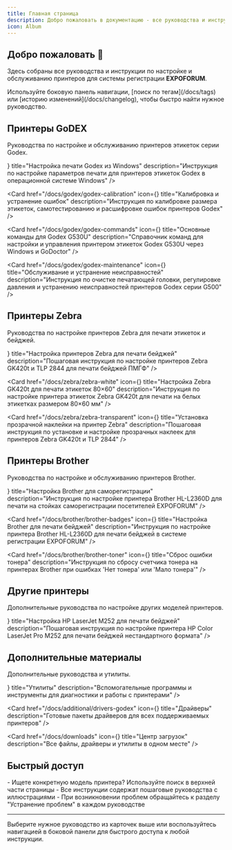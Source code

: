 ```yaml
---
title: Главная страница
description: Добро пожаловать в документацию - все руководства и инструкции в одном месте
icon: Album
---
```


## Добро пожаловать 👋

Здесь собраны все руководства и инструкции по настройке и обслуживанию принтеров для системы регистрации **EXPOFORUM**.

<Callout title="Быстрый поиск" type="info">
  Используйте боковую панель навигации, [поиск по тегам](/docs/tags) или [историю изменений](/docs/changelog), чтобы быстро найти нужное руководство.
</Callout>

## Принтеры GoDEX

Руководства по настройке и обслуживанию принтеров этикеток серии Godex.

<Cards>
  <Card 
    href="/docs/godex/godex-80x60" 
    icon={<Settings className="text-blue-400" />} 
    title="Настройка печати Godex из Windows"
    description="Инструкция по настройке параметров печати для принтеров этикеток Godex в операционной системе Windows"
  />
  
  <Card 
    href="/docs/godex/godex-calibration" 
    icon={<Settings className="text-blue-400" />} 
    title="Калибровка и устранение ошибок"
    description="Инструкция по калибровке размера этикеток, самотестированию и расшифровке ошибок принтеров Godex"
  />
  
  <Card 
    href="/docs/godex/godex-commands" 
    icon={<Terminal className="text-purple-400" />} 
    title="Основные команды для Godex G530U"
    description="Справочник команд для настройки и управления принтером этикеток Godex G530U через Windows и GoDoctor"
  />
  
  <Card 
    href="/docs/godex/godex-maintenance" 
    icon={<Wrench className="text-orange-400" />} 
    title="Обслуживание и устранение неисправностей"
    description="Инструкция по очистке печатающей головки, регулировке давления и устранению неисправностей принтеров Godex серии G500"
  />
</Cards>

## Принтеры Zebra

Руководства по настройке принтеров Zebra для печати этикеток и бейджей.

<Cards>
  <Card 
    href="/docs/zebra/zebra-badges" 
    icon={<Tag className="text-green-400" />} 
    title="Настройка принтеров Zebra для печати бейджей"
    description="Пошаговая инструкция по настройке принтеров Zebra GK420t и TLP 2844 для печати бейджей ПМГФ"
  />
  
  <Card 
    href="/docs/zebra/zebra-white" 
    icon={<Tag className="text-green-400" />} 
    title="Настройка Zebra GK420t для печати этикеток 80×60"
    description="Инструкция по настройке принтера этикеток Zebra GK420t для печати на белых этикетках размером 80×60 мм"
  />
  
  <Card 
    href="/docs/zebra/zebra-transparent" 
    icon={<Tag className="text-cyan-400" />} 
    title="Установка прозрачной наклейки на принтер Zebra"
    description="Пошаговая инструкция по установке и настройке прозрачных наклеек для принтеров Zebra GK420t и TLP 2844"
  />
</Cards>

## Принтеры Brother

Руководства по настройке и обслуживанию принтеров Brother.

<Cards>
  <Card 
    href="/docs/brother/brother-samoreg" 
    icon={<UserPlus className="text-indigo-400" />} 
    title="Настройка Brother для саморегистрации"
    description="Инструкция по настройке принтера Brother HL-L2360D для печати на стойках саморегистрации посетителей EXPOFORUM"
  />
  
  <Card 
    href="/docs/brother/brother-badges" 
    icon={<Printer className="text-pink-400" />} 
    title="Настройка Brother для печати бейджей"
    description="Инструкция по настройке принтера Brother HL-L2360D для печати бейджей в системе регистрации EXPOFORUM"
  />
  
  <Card 
    href="/docs/brother/brother-toner" 
    icon={<Printer className="text-pink-400" />} 
    title="Сброс ошибки тонера"
    description="Инструкция по сбросу счетчика тонера на принтерах Brother при ошибках 'Нет тонера' или 'Мало тонера'"
  />
</Cards>

## Другие принтеры

Дополнительные руководства по настройке других моделей принтеров.

<Cards>
  <Card 
    href="/docs/other/m252" 
    icon={<Printer className="text-red-400" />} 
    title="Настройка HP LaserJet M252 для печати бейджей"
    description="Пошаговая инструкция по настройке принтера HP Color LaserJet Pro M252 для печати бейджей нестандартного формата"
  />
</Cards>

## Дополнительные материалы

Дополнительные руководства и утилиты.

<Cards>
  <Card 
    href="/docs/additional/utilities" 
    icon={<FileText className="text-emerald-400" />} 
    title="Утилиты"
    description="Вспомогательные программы и инструменты для диагностики и работы с принтерами"
  />
  
  <Card 
    href="/docs/additional/drivers-godex" 
    icon={<Download className="text-amber-400" />} 
    title="Драйверы"
    description="Готовые пакеты драйверов для всех поддерживаемых принтеров"
  />
  
  <Card 
    href="/docs/downloads" 
    icon={<Download className="text-blue-400" />} 
    title="Центр загрузок"
    description="Все файлы, драйверы и утилиты в одном месте"
  />
</Cards>

## Быстрый доступ

<Callout type="info" title="Полезные ссылки">
  - Ищете конкретную модель принтера? Используйте поиск в верхней части страницы
  - Все инструкции содержат пошаговые руководства с иллюстрациями
  - При возникновении проблем обращайтесь к разделу "Устранение проблем" в каждом руководстве
</Callout>

---

<Callout type="success" title="Готовы начать?">
  Выберите нужное руководство из карточек выше или воспользуйтесь навигацией в боковой панели для быстрого доступа к любой инструкции.
</Callout>

